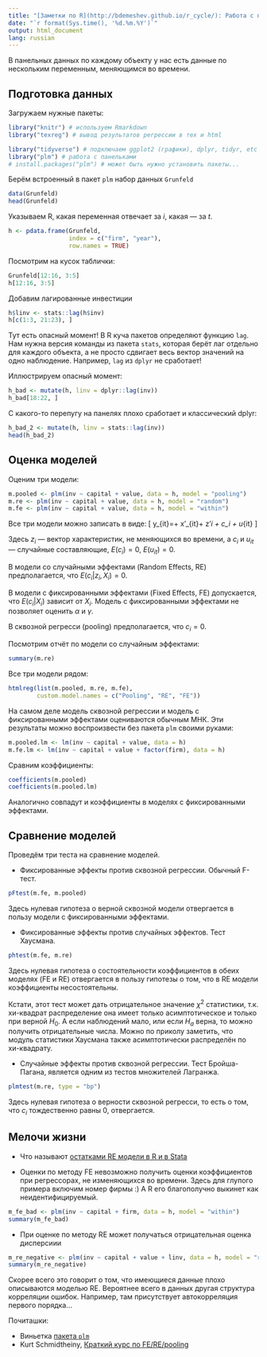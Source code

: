 ```yaml
---
title: "[Заметки по R](http://bdemeshev.github.io/r_cycle/): Работа с панельными данными"
date: "`r format(Sys.time(), '%d.%m.%Y')`"
output: html_document
lang: russian
---
```


В панельных данных по каждому объекту у нас есть данные по нескольким переменным, меняющимся во времени.

## Подготовка данных

Загружаем нужные пакеты:
```r
library("knitr") # используем Rmarkdown
library("texreg") # вывод результатов регрессии в тех и html

library("tidyverse") # подключаем ggplot2 (графики), dplyr, tidyr, etc (манипуляции с данными)
library("plm") # работа с панельками
# install.packages("plm") # может быть нужно установить пакеты...
```

Берём встроенный в пакет `plm` набор данных `Grunfeld`
```r
data(Grunfeld)
head(Grunfeld)
```

Указываем R, какая переменная отвечает за $i$, какая --- за $t$.
```r
h <- pdata.frame(Grunfeld,
                 index = c("firm", "year"),
                 row.names = TRUE)
```

Посмотрим на кусок таблички:
```r
Grunfeld[12:16, 3:5]
h[12:16, 3:5]
```

Добавим лагированные инвестиции
```r
h$linv <- stats::lag(h$inv)
h[c(1:3, 21:23), ]
```

Тут есть опасный момент! В R куча пакетов определяют функцию `lag`. Нам нужна версия команды из пакета `stats`, которая берёт лаг отдельно для каждого объекта, а не просто сдвигает весь вектор значений на одно наблюдение. Например, `lag` из `dplyr` не сработает!

Иллюстрируем опасный момент:
```r
h_bad <- mutate(h, linv = dplyr::lag(inv))
h_bad[18:22, ] 
```

С какого-то перепугу на панелях плохо сработает и классический dplyr:
```r
h_bad_2 <- mutate(h, linv = stats::lag(inv))
head(h_bad_2)
```



## Оценка моделей

Оценим три модели:
```r
m.pooled <- plm(inv ~ capital + value, data = h, model = "pooling")
m.re <- plm(inv ~ capital + value, data = h, model = "random")
m.fe <- plm(inv ~ capital + value, data = h, model = "within")
```

Все три модели можно записать в виде:
\[
y_{it}=\alpha + x'_{it}\beta + z'_i \gamma + c_i + u_{it}
\]

Здесь $z_i$ --- вектор характеристик, не меняющихся во времени, а $c_i$ и $u_{it}$ --- случайные составляющие, $E(c_i)=0$, $E(u_{it})=0$.

В модели со случайными эффектами (Random Effects, RE) предполагается, что $E(c_i | z_i, X_i) = 0$. 

В модели с фиксированными эффектами (Fixed Effects, FE) допускается, что $E(c_i| X_i)$ зависит от $X_i$. Модель с фиксированными эффектами не позволяет оценить $\alpha$ и $\gamma$. 

В сквозной регресси (pooling) предполагается, что $c_i=0$. 

Посмотрим отчёт по модели со случайным эффектами:
```r
summary(m.re)
```

Все три модели рядом:
```r
htmlreg(list(m.pooled, m.re, m.fe), 
        custom.model.names = c("Pooling", "RE", "FE"))
```



На самом деле модель сквозной регрессии и модель с фиксированными эффектами оцениваются обычным МНК. Эти результаты можно воспроизвести без пакета `plm` своими руками:
```r
m.pooled.lm <- lm(inv ~ capital + value, data = h)
m.fe.lm <- lm(inv ~ capital + value + factor(firm), data = h)
```

Сравним коэффициенты:
```r
coefficients(m.pooled)
coefficients(m.pooled.lm)
```

Аналогично совпадут и коэффициенты в моделях с фиксированными эффектами.

## Сравнение моделей

Проведём три теста на сравнение моделей. 

* Фиксированные эффекты против сквозной регрессии. Обычный F-тест.
```r
pFtest(m.fe, m.pooled)
```

Здесь нулевая гипотеза о верной сквозной модели отвергается в пользу модели с фиксированными эффектами.

* Фиксированные эффекты против случайных эффектов. Тест Хаусмана.
```r
phtest(m.fe, m.re)
```

Здесь нулевая гипотеза о состоятельности коэффициентов в обеих моделях (FE и RE) отвергается в пользу гипотезы о том, что в RE модели коэффициенты несостоятельны.

Кстати, этот тест может дать отрицательное значение $\chi^2$ статистики, т.к. хи-квадрат распределение она имеет только асимптотическое и только при верной $H_0$. А если наблюдений мало, или если $H_a$ верна, то можно получить отрицательные числа. Можно по приколу заметить, что модуль статистики Хаусмана также асимптотически распределён по хи-квадрату.


* Случайные эффекты против сквозной регрессии. Тест Бройша-Пагана, является одним из тестов множителей Лагранжа.
```r
plmtest(m.re, type = "bp")
```

Здесь нулевая гипотеза о верности сквозной регресси, то есть о том, что $c_i$ тождественно равны $0$, отвергается.

## Мелочи жизни

* Что называют [остатками RE модели в R и в Stata](http://stats.stackexchange.com/questions/183206/package-plm-random-effect-residuals)


* Оценки по методу FE невозможно получить оценки коэффициентов при регрессорах, не изменяющихся во времени. Здесь для глупого примера включим номер фирмы :) А R его благополучно выкинет как неидентифицируемый.

```r
m_fe_bad <- plm(inv ~ capital + firm, data = h, model = "within")
summary(m_fe_bad)
```

<!--
* Оценки по методу RE невозможно получить, если число переменных больше количества фирм.

```r
small_data <- filter(h, firm %in% c(1, 2))
m_re_bad <- plm(inv ~ capital + value + I(value^2), data = h, model = "random")
summary(m_re_bad)
```

Бредятина какая-то. Но я помню, мы что-то мутили давным-давно и RE отказывался считаться.
-->



* При оценке по методу RE может получаться отрицательная оценка дисперсиии

```r
m_re_negative <- plm(inv ~ capital + value + linv, data = h, model = "random")
summary(m_re_negative)
```


Скорее всего это говорит о том, что имеющиеся данные плохо описываются моделью RE. Вероятнее всего в данных другая структура корреляции ошибок. Например, там присутствует автокорреляция первого порядка...




Почиташки:

* Виньетка [пакета `plm`](https://cran.r-project.org/web/packages/plm/vignettes/plm.pdf)
* Kurt Schmidtheiny, [Краткий курс по FE/RE/pooling](http://schmidheiny.name/teaching/panel.pdf)







